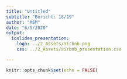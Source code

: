 ```yaml
---
title: "Untitled"
subtitle: "Bericht: 18/19"
author: "MSM"
date: "6/5/2020"
output: 
  ioslides_presentation:
    logo: ../2_Assets/airbnb.png
    css: ../2_Assets/airbnb_presentation.css

---
```


```r
knitr::opts_chunk$set(echo = FALSE)
```
